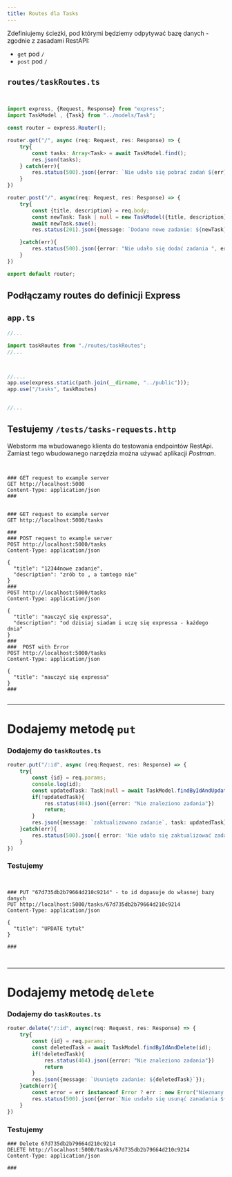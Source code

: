 ```yaml
---
title: Routes dla Tasks
---
```

Zdefiniujemy ścieżki, pod którymi będziemy odpytywać bazę danych - zgodnie z zasadami RestAPI:
- `get` pod `/`
- `post` pod `/`

## `routes/taskRoutes.ts`

```typescript


import express, {Request, Response} from "express";
import TaskModel , {Task} from "../models/Task";

const router = express.Router();

router.get("/", async (req: Request, res: Response) => {
    try{
        const tasks: Array<Task> = await TaskModel.find();
        res.json(tasks);
    } catch(err){
        res.status(500).json({error: `Nie udało się pobrać zadań ${err}`});
    }
})

router.post("/", async(req: Request, res: Response) => {
    try{
        const {title, description} = req.body;
        const newTask: Task | null = new TaskModel({title, description});
        await newTask.save();
        res.status(201).json({message: `Dodano nowe zadanie: ${newTask}`});

    }catch(err){
        res.status(500).json({error: "Nie udało się dodać zadania ", err});
    }
})

export default router;

```
## Podłączamy routes do definicji Express
## `app.ts`
```typescript
//...

import taskRoutes from "./routes/taskRoutes";
//...



//....
app.use(express.static(path.join(__dirname, "../public")));
app.use("/tasks", taskRoutes)


//...
```
## Testujemy `/tests/tasks-requests.http`
Webstorm ma wbudowanego klienta do testowania endpointów RestApi.
Zamiast tego wbudowanego narzędzia można używać aplikacji *Postman*.
```http request


### GET request to example server
GET http://localhost:5000
Content-Type: application/json
###


### GET request to example server
GET http://localhost:5000/tasks

###
### POST request to example server
POST http://localhost:5000/tasks
Content-Type: application/json

{
  "title": "12344nowe zadanie",
  "description": "zrób to , a tamtego nie"
}
###
POST http://localhost:5000/tasks
Content-Type: application/json

{
  "title": "nauczyć się expressa",
  "description": "od dzisiaj siadam i uczę się expressa - każdego dnia"
}
###
###  POST with Error
POST http://localhost:5000/tasks
Content-Type: application/json

{
  "title": "nauczyć się expressa"
}
###


```

---

# Dodajemy metodę `put`

### Dodajemy do `taskRoutes.ts`
```typescript
router.put("/:id", async (req:Request, res: Response) => {
    try{
        const {id} = req.params;
        console.log(id);
        const updatedTask: Task|null = await TaskModel.findByIdAndUpdate(id, req.body, {new:true})
        if(!updatedTask){
            res.status(404).json({error: "Nie znaleziono zadania"})
            return;
        }
        res.json({message: `zaktualizowano zadanie`, task: updatedTask});
    }catch(err){
        res.status(500).json({ error: 'Nie udało się zaktualizować zadania' });
    }
})

```
### Testujemy
```http request


### PUT "67d735db2b79664d210c9214" - to id dopasuje do własnej bazy danych
PUT http://localhost:5000/tasks/67d735db2b79664d210c9214
Content-Type: application/json

{
  "title": "UPDATE tytuł"
}

###



```

---

# Dodajemy metodę `delete`
### Dodajemy do `taskRoutes.ts`
```typescript
router.delete("/:id", async(req: Request, res: Response) => {
    try{
        const {id} = req.params;
        const deletedTask = await TaskModel.findByIdAndDelete(id);
        if(!deletedTask){
            res.status(404).json({error: "Nie znaleziono zadania"})
            return
        }
        res.json({message: `Usunięto zadanie: ${deletedTask}`});
    }catch(err){
        const error = err instanceof Error ? err : new Error("Nieznany błąd")
        res.status(500).json({error:`Nie usdało się usunąć zanadania ${error.message}`});
    }
})
```
### Testujemy
```http request
### Delete 67d735db2b79664d210c9214
DELETE http://localhost:5000/tasks/67d735db2b79664d210c9214
Content-Type: application/json

###
```









